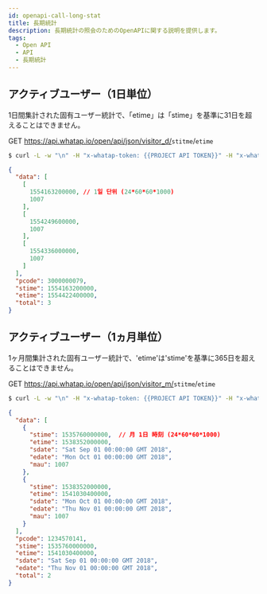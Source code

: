 ```yaml
---
id: openapi-call-long-stat
title: 長期統計
description: 長期統計の照会のためのOpenAPIに関する説明を提供します。
tags:
  - Open API
  - API
  - 長期統計
---
```


## アクティブユーザー（1日単位）

1日間集計された固有ユーザー統計で、「etime」は「stime」を基準に31日を超えることはできません。

<span class='apitype'>GET</span> https://api.whatap.io/open/api/json/visitor_d/<code>stitme</code>/<code>etime</code>

```bash title='command'
$ curl -L -w "\n" -H "x-whatap-token: {{PROJECT API TOKEN}}" -H "x-whatap-pcode: {{projectCode}}" "https://api.whatap.io/open/api/json/visitor_d/1554163200000/1554422400000"
```

```json title='response' {4} showLineNumbers
{
  "data": [
    [
      1554163200000, // 1일 단위 (24*60*60*1000)
      1007
    ],
    [
      1554249600000,
      1007
    ],
    [
      1554336000000,
      1007
    ]
  ],
  "pcode": 3000000079,
  "stime": 1554163200000,
  "etime": 1554422400000,
  "total": 3
}
```

## アクティブユーザー（1ヵ月単位）

1ヶ月間集計された固有ユーザー統計で、'etime'は'stime'を基準に365日を超えることはできません。

<span class='apitype'>GET</span> https://api.whatap.io/open/api/json/visitor_m/<code>stitme</code>/<code>etime</code>

```bash title='command'
$ curl -L -w "\n" -H "x-whatap-token: {{PROJECT API TOKEN}}" -H "x-whatap-pcode: {{projectCode}}" "https://api.whatap.io/open/api/json/visitor_m/1551398400000/1554076800000"
```

```json title='response' {4} showLineNumbers
{
  "data": [
    {
      "stime": 1535760000000,  // 月 1日 時刻 (24*60*60*1000)
      "etime": 1538352000000,
      "sdate": "Sat Sep 01 00:00:00 GMT 2018",
      "edate": "Mon Oct 01 00:00:00 GMT 2018",
      "mau": 1007
    },
    {
      "stime": 1538352000000,
      "etime": 1541030400000,
      "sdate": "Mon Oct 01 00:00:00 GMT 2018",
      "edate": "Thu Nov 01 00:00:00 GMT 2018",
      "mau": 1007
    }
  ],
  "pcode": 1234570141,
  "stime": 1535760000000,
  "etime": 1541030400000,
  "sdate": "Sat Sep 01 00:00:00 GMT 2018",
  "edate": "Thu Nov 01 00:00:00 GMT 2018",
  "total": 2
}
```
